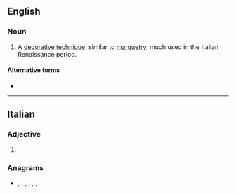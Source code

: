 ==English==
{{wikipedia}}

===Noun===
{{en-noun|-}}

# {{lb|en|art}} A [[decorative]] [[technique]], similar to [[marquetry]], much used in the Italian Renaissance period.

====Alternative forms====
* {{l|en|certosina}}

----

==Italian==

===Adjective===
{{head|it|adjective form}}

# {{feminine singular of|it|certosino}}

===Anagrams===
* {{l|it|consterai}}, {{l|it|costernai}}, {{l|it|rosicante}}, {{l|it|sconterai}}, {{l|it|scorniate}}, {{l|it|sincerato}}, {{l|it|trisecano}}